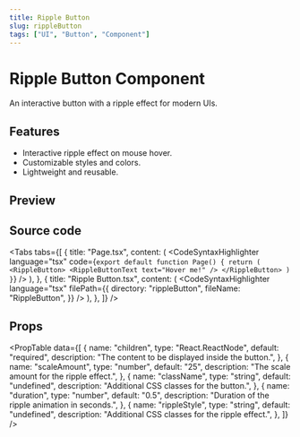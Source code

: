 ```yaml
---
title: Ripple Button
slug: rippleButton
tags: ["UI", "Button", "Component"]
---
```


# Ripple Button Component

An interactive button with a ripple effect for modern UIs.

## Features

- Interactive ripple effect on mouse hover.
- Customizable styles and colors.
- Lightweight and reusable.

## Preview

<ComponentPreview componentPath="RippleButton_ex1.tsx" />

## Source code

<Tabs
  tabs={[
    {
      title: "Page.tsx",
      content: (
        <CodeSyntaxHighlighter
          language="tsx"
          code={`export default function Page() {
    return (
              <RippleButton>
                <RippleButtonText text="Hover me!" />
              </RippleButton>
    )
}`}
        />
      ),
    },
    {
      title: "Ripple Button.tsx",
      content: (
        <CodeSyntaxHighlighter
          language="tsx"
          filePath={{
            directory: "rippleButton",
            fileName: "RippleButton",
          }}
        />
      ),
    },
  ]}
/>

## Props

<PropTable
  data={[
    {
      name: "children",
      type: "React.ReactNode",
      default: "required",
      description: "The content to be displayed inside the button.",
    },
    {
      name: "scaleAmount",
      type: "number",
      default: "25",
      description: "The scale amount for the ripple effect.",
    },
    {
      name: "className",
      type: "string",
      default: "undefined",
      description: "Additional CSS classes for the button.",
    },
    {
      name: "duration",
      type: "number",
      default: "0.5",
      description: "Duration of the ripple animation in seconds.",
    },
    {
      name: "rippleStyle",
      type: "string",
      default: "undefined",
      description: "Additional CSS classes for the ripple effect.",
    },
  ]}
/>
